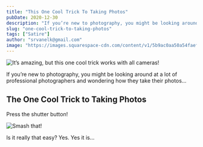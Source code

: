 ```yaml
---
title: "This One Cool Trick To Taking Photos"
pubDate: 2020-12-30
description: "If you’re new to photography, you might be looking around at a lot of professional photographers and wondering how they take their photos, here’s one cool trick to help you out!"
slug: "one-cool-trick-to-taking-photos"
tags: ["Satire"]
author: "srvanelk@gmail.com"
image: "https://images.squarespace-cdn.com/content/v1/5b9ac0aa50a54faef024c950/1609288303285-4U7DSZ5RB5XOJUR0R576/christian-mackie-az2pTpXsDg0-unsplash.jpg"
---
```


![It’s amazing, but this one cool trick works with all cameras!](https://images.squarespace-cdn.com/content/v1/5b9ac0aa50a54faef024c950/1609288303285-4U7DSZ5RB5XOJUR0R576/christian-mackie-az2pTpXsDg0-unsplash.jpg)

If you’re new to photography, you might be looking around at a lot of professional photographers and wondering how they take their photos...

## The One Cool Trick to Taking Photos

Press the shutter button!

![Smash that!](https://images.squarespace-cdn.com/content/v1/5b9ac0aa50a54faef024c950/1609288512174-8IB3QAO73O7MU4DEXILL/kim-becker-SMASH.jpg)

Is it really that easy? Yes. Yes it is...
